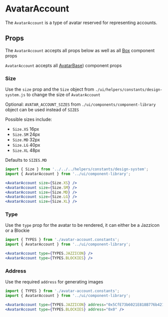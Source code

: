 

# AvatarAccount

The `AvatarAccount` is a type of avatar reserved for representing accounts.

<Canvas>
  <Story id="components-componentlibrary-avataraccount--default-story" />
</Canvas>

## Props

The `AvatarAccount` accepts all props below as well as all [Box](/docs/components-ui-box--default-story#props) component props

<ArgsTable of={AvatarAccount} />

`AvatarAccount` accepts all [AvatarBase](/docs/components-componentlibrary-avatarbase--default-story))
component props

<ArgsTable of={AvatarBase} />

### Size

Use the `size` prop and the `Size` object from `./ui/helpers/constants/design-system.js` to change the size of `AvatarAccount`

Optional: `AVATAR_ACCOUNT_SIZES` from `./ui/components/component-library` object can be used instead of `SIZES`

Possible sizes include:

- `Size.XS` 16px
- `Size.SM` 24px
- `Size.MD` 32px
- `Size.LG` 40px
- `Size.XL` 48px

Defaults to `SIZES.MD`

<Canvas>
  <Story id="components-componentlibrary-avataraccount--size" />
</Canvas>

```jsx
import { Size } from '../../../helpers/constants/design-system';
import { AvatarAccount } from '../ui/component-library';

<AvatarAccount size={Size.XS} />
<AvatarAccount size={Size.SM} />
<AvatarAccount size={Size.MD} />
<AvatarAccount size={Size.LG} />
<AvatarAccount size={Size.XL} />
```

### Type

Use the `type` prop for the avatar to be rendered, it can either be a Jazzicon or a Blockie

<Canvas>
  <Story id="components-componentlibrary-avataraccount--type" />
</Canvas>

```jsx
import { TYPES } from './avatar-account.constants';
import { AvatarAccount } from '../ui/component-library';

<AvatarAccount type={TYPES.JAZZICON} />
<AvatarAccount type={TYPES.BLOCKIES} />
```

### Address

Use the required `address` for generating images

<Canvas>
  <Story id="components-componentlibrary-avataraccount--address" />
</Canvas>

```jsx
import { TYPES } from './avatar-account.constants';
import { AvatarAccount } from '../ui/component-library';

<AvatarAccount type={TYPES.JAZZICON} address="0x5CfE73b6021E818B776b421B1c4Db2474086a7e1" />
<AvatarAccount type={TYPES.BLOCKIES} address="0x0" />
```
